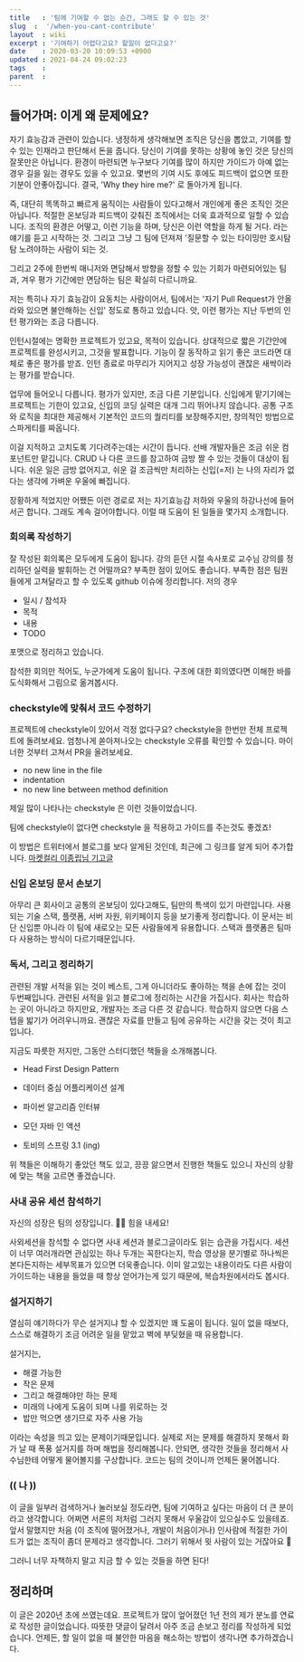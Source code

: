 ```yaml
---
title   : '팀에 기여할 수 없는 순간, 그래도 할 수 있는 것' 
slug  :  '/when-you-cant-contribute'
layout  : wiki 
excerpt : '기여하기 어렵다고요? 할일이 없다고요?'
date    : 2020-03-20 10:09:53 +0900
updated : 2021-04-24 09:02:23
tags    : 
parent  : 
---
```


## 들어가며:  이게 왜 문제에요? 
  자기 효능감과 관련이 있습니다. 냉정하게 생각해보면 조직은 당신을 뽑았고, 기여를 할 수 있는 인재라고 판단해서 돈을 줍니다. 당신이 기여를 못하는 상황에 놓인 것은 당신의 잘못만은 아닙니다. 환경이 마련되면 누구보다 기여를 많이 하지만 가이드가 아예 없는 경우 길을 잃는 경우도 있을 수 있고요. 몇번의 기여 시도 후에도 피드백이 없으면 또한 기분이 안좋아집니다. 결국, 'Why they hire me?' 로 돌아가게 됩니다. 
  
  즉, 대단히 똑똑하고 빠르게 움직이는 사람들이 있다고해서 개인에게 좋은 조직인 것은 아닙니다. 적절한 온보딩과 피드백이 갖춰진 조직에서는 더욱 효과적으로 일할 수 있습니다. 조직의 환경은 어떻고, 이런 기능을 하며, 당신은 이런 역할을 하게 될 거다. 라는 얘기를 듣고 시작하는 것. 그리고 그냥 그 팀에 던져져 '질문할 수 있는 타이밍만 호시탐탐 노려야하는 사람이 되는 것. 
  
  그리고 2주에 한번씩 매니저와 면담해서 방향을 정할 수 있는 기회가 마련되어있는 팀과, 겨우 평가 기간에만 면담하는 팀은 확실히 다르니까요.
  
  저는 특히나 자기 효능감이 요동치는 사람이어서, 팀에서는 '자기 Pull Request가 안올라와 있으면 불안해하는 신입' 정도로 통하고 있습니다. 앗, 이런 평가는 지난  두번의 인턴 평가와는 조금 다릅니다. 
  
  인턴시절에는 명확한 프로젝트가 있고요, 목적이 있습니다. 상대적으로 짧은 기간안에 프로젝트를 완성시키고, 그것을 발표합니다. 기능이 잘 동작하고 읽기 좋은 코드라면 대체로 좋은 평가를 받죠. 인턴 종료로 마무리가 지어지고 성장 가능성이 괜찮은 새싹이라는 평가를 받습니다. 
  
  업무에 들어오니 다릅니다. 평가가 있지만, 조금 다른 기분입니다. 신입에게 맡기기에는 프로젝트는 기한이 있고요, 신입의  코딩 실력은 대개 그리 뛰어나지 않습니다.  공통 구조와 로직을 최대한 제공해서 기본적인 코드의 퀄리티를 보장해주지만, 창의적인 방법으로 스파게티를 짜옵니다. 
  
  이걸 지적하고 고치도록 기다려주는데는 시간이 듭니다. 선배 개발자들은 조금 쉬운 컴포넌트만 맡깁니다. CRUD 나 다른 코드를 참고하여 금방 짤 수 있는 것들이 대상이 됩니다. 쉬운 일은 금방 없어지고, 쉬운 걸 조금씩만 처리하는 신입(=저) 는 나의 자리가 없다는 생각에 가벼운 우울에 빠집니다.
  
  장황하게 적었지만 어쨌든 이런 경로로 저는 자기효능감 저하와 우울의 하강나선에 들어서곤 합니다. 그래도 계속 걸어야합니다.  이럴 때 도움이 된 일들을 몇가지 소개합니다.
  
  
### 회의록 작성하기 

잘 작성된 회의록은 모두에게 도움이 됩니다. 강의 듣던 시절 속사포로 교수님 강의를 정리하던 실력을 발휘하는 건 어떨까요? 부족한 점이 있어도 좋습니다. 부족한 점은 팀원들에게 고쳐달라고 할 수 있도록 github 이슈에 정리합니다. 저의 경우 
- 일시 / 참석자 
- 목적 
- 내용
- TODO

포맷으로 정리하고 있습니다.

참석한 회의만 적어도, 누군가에게 도움이 됩니다. 구조에 대한 회의였다면 이해한 바를 도식화해서 그림으로 옮겨봅시다. 

### checkstyle에 맞춰서 코드 수정하기 
프로젝트에 checkstyle이 있어서 걱정 없다구요? checkstyle을 한번만 전체 프로젝트에 돌려보세요. 엄청나게 쏟아져나오는 checkstyle 오류를 확인할 수 있습니다. 마이너한 것부터 고쳐서 PR을 올려보세요.

- no new line in the file 
- indentation 
- no new line between method definition 

제일 많이 나타나는 checkstyle 은 이런 것들이었습니다. 

팀에 checkstyle이 없다면 checkstyle 을 적용하고 가이드를 주는것도 좋겠죠! 

이 방법은 트위터에서 블로그를 보다  알게된 것인데, 최근에 그 링크를 알게 되어 추가합니다. [마켓컬리 이종립님 기고글](https://helloworld.kurly.com/blog/fix-style-with-command/)

### 신입 온보딩 문서 손보기 
아무리 큰 회사이고 공통의 온보딩이 있다고해도, 팀만의 특색이 있기 마련입니다. 사용되는 기술 스택, 플랫폼, 서버 자원, 위키페이지 등을 보기좋게 정리합니다.
이 문서는 비단 신입뿐 아니라 이 팀에 새로오는 모든 사람들에게 유용합니다. 스택과 플랫폼은 팀마다 사용하는 방식이 다르기때문입니다.


### 독서, 그리고  정리하기 

관련된 개발 서적을 읽는 것이 베스트, 그게 아니더라도 좋아하는 책을 손에 잡는 것이 두번째입니다. 관련된 서적을 읽고 블로그에 정리하는 시간을 가집시다. 회사는 학습하는 곳이 아니라고 하지만요, 개발자는 조금 다른 것 같습니다. 학습하지 않으면 다음 스텝을 밟기가 어려우니까요. 괜찮은 자료를 만들고 팀에 공유하는 시간을 갖는 것이 최고입니다. 

지금도 파릇한 저지만, 그동안 스터디했던 책들을 소개해봅니다. 

- Head First Design Pattern 
  
- 데이터 중심 어플리케이션 설계 
  
- 파이썬 알고리즘 인터뷰 
  
- 모던 자바 인 액션 
  
- 토비의 스프링 3.1 (ing) 

위 책들은 이해하기 좋았던 책도 있고, 끙끙 앓으면서 진행한 책들도 있으니 자신의 상황에 맞는 책을 고르면 좋겠습니다. 

### 사내 공유 세션 참석하기

자신의 성장은 팀의 성장입니다. 🙋‍♀️  힘을 내세요! 

사외세션을 참석할 수 없다면 사내 세션과 블로그글이라도 읽는 습관을 가집시다. 세션이 너무 여러개라면 관심있는 하나 두개는 꼭한다는지, 학습 영상을 분기별로 하나씩은 본다든지하는 세부목표가 있으면 더욱좋습니다. 이미 알고있는 내용이라도 다른 사람이 가이드하는 내용을 들었을 때 항상 얻어가는게 있기 때문에, 복습차원에서라도 봅시다. 

### 설거지하기 
열심히 얘기하다가 무슨 설거지냐 할 수 있겠지만 꽤 도움이 됩니다. 일이 없을 때보다, 스스로 해결하기 조금 어려운 일을 맡았고 벽에 부딪혔을 때 유용합니다. 

설거지는, 
- 해결 가능한
- 작은 문제 
- 그리고 해결해야만 하는 문제 
- 미래의 나에게 도움이 되며 나를 위로하는 것 
- 밥만 먹으면 생기므로 자주 사용 가능 
  
이라는 속성을 띄고 있는 문제이기때문입니다. 실제로 저는 문제를 해결하지 못해서 화가 날 때 폭풍 설거지를 하며 해법을 정리해봅니다. 안되면, 생각한 것들을 정리해서 사수님한테 어떻게 물어볼지를 구상합니다. 코드는 팀의 것이니까 언제든 물어봅니다. 

### (( 나 )) 

이 글을 일부러 검색하거나 눌러보실 정도라면, 팀에 기여하고 싶다는 마음이 더 큰 분이라고 생각합니다. 어쩌면 서론의 저처럼 그러지 못해서 우울감이 있으실수도 있을테죠. 앞서 말했지만 처음 (이 조직에 떨어졌거나, 개발이 처음이거나) 인사람에 적절한 가이드가 없는 조직이 좀더 문제라고 생각합니다. 그러기 위해서 윗 사람이 있는 거잖아요 🥲 

그러니 너무 자책하지 말고 지금 할 수 있는 것들을 하면 된다! 

## 정리하며 

이 글은 2020년 초에 쓰였는데요. 프로젝트가 많이 엎어졌던 1년 전의 제가 분노를 연료로 작성한 글이었습니다. 따뜻한 댓글이 달려서 아주 조금 손보고 정리를 작성하게 되었습니다. 언제든, 할 일이 없을 때 불안한 마음을 해소하는 방법이 생각나면 추가하겠습니다. 
